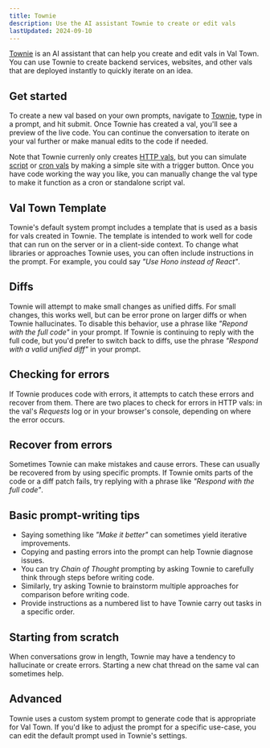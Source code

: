 ```yaml
---
title: Townie
description: Use the AI assistant Townie to create or edit vals
lastUpdated: 2024-09-10
---
```


[Townie][] is an AI assistant that can help you create and edit vals in Val Town.
You can use Townie to create backend services, websites, and other vals
that are deployed instantly to quickly iterate on an idea.

## Get started

To create a new val based on your own prompts,
navigate to [Townie][], type in a prompt, and hit submit.
Once Townie has created a val, you'll see a preview of the live code.
You can continue the conversation to iterate on your val further or make manual edits to the code if needed.

Note that Townie currenly only creates [HTTP vals][], but you can simulate [script][script vals] or [cron vals][] by making a simple site with a trigger button. Once you have code working the way you like, you can manually change the val type to make it function as a cron or standalone script val.

## Val Town Template

Townie's default system prompt includes a template that is used as a basis for vals created in Townie. The template is intended to work well for code that can run on the server or in a client-side context.
To change what libraries or approaches Townie uses, you can often include instructions in the prompt. For example, you could say _"Use Hono instead of React"_.

## Diffs

Townie will attempt to make small changes as unified diffs. For small changes, this works well, but can be error prone on larger diffs or when Townie hallucinates.
To disable this behavior, use a phrase like _"Repond with the full code"_ in your prompt.
If Townie is continuing to reply with the full code, but you'd prefer to switch back to diffs, use the phrase _"Respond with a valid unified diff"_ in your prompt.

## Checking for errors

If Townie produces code with errors, it attempts to catch these errors and recover from them.
There are two places to check for errors in HTTP vals: in the val's _Requests_ log or in your browser's console, depending on where the error occurs.

## Recover from errors

Sometimes Townie can make mistakes and cause errors.
These can usually be recovered from by using specific prompts.
If Townie omits parts of the code or a diff patch fails, try replying with a phrase like _"Respond with the full code"_.

## Basic prompt-writing tips

- Saying something like _"Make it better"_ can sometimes yield iterative improvements.
- Copying and pasting errors into the prompt can help Townie diagnose issues.
- You can try _Chain of Thought_ prompting by asking Townie to carefully think through steps before writing code.
- Similarly, try asking Townie to brainstorm multiple approaches for comparison before writing code.
- Provide instructions as a numbered list to have Townie carry out tasks in a specific order.

## Starting from scratch

When conversations grow in length, Townie may have a tendency to hallucinate or create errors. Starting a new chat thread on the same val can sometimes help.


## Advanced

Townie uses a custom system prompt to generate code that is appropriate for Val Town.
If you'd like to adjust the prompt for a specific use-case,
you can edit the default prompt used in Townie's settings.

[townie]: https://val.town/townie
[http vals]: /types/http
[script vals]: /types/script
[cron vals]: /types/cron
